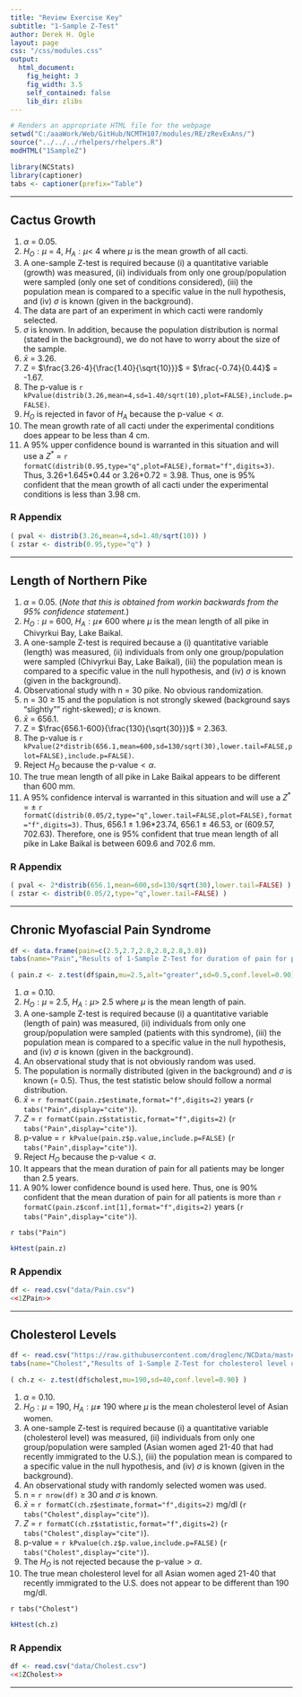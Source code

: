 ```yaml
---
title: "Review Exercise Key"
subtitle: "1-Sample Z-Test"
author: Derek H. Ogle
layout: page
css: "/css/modules.css"
output:
  html_document:
    fig_height: 3
    fig_width: 3.5
    self_contained: false
    lib_dir: zlibs
---
```


```r
# Renders an appropriate HTML file for the webpage
setwd("C:/aaaWork/Web/GitHub/NCMTH107/modules/RE/zRevExAns/")
source("../../../rhelpers/rhelpers.R")
modHTML("1SampleZ")
```
```r
library(NCStats)
library(captioner)
tabs <- captioner(prefix="Table")
```

----

## Cactus Growth

1. $\alpha$ = 0.05.
1. $H_{O}:\mu$ = 4, $H_{A}:\mu<$ 4 where $\mu$ is the mean growth of all cacti.
1. A one-sample Z-test is required because (i) a quantitative variable (growth) was measured, (ii) individuals from only one group/population were sampled (only one set of conditions considered), (iii) the population mean is compared to a specific value in the null hypothesis, and (iv) $\sigma$ is known (given in the background).
1. The data are part of an experiment in which cacti were randomly selected.
1. $\sigma$ is known. In addition, because the population distribution is normal (stated in the background), we do not have to worry about the size of the sample.
1. $\bar{x}$ = 3.26.
1. Z = $\frac{3.26-4}{\frac{1.40}{\sqrt{10}}}$ = $\frac{-0.74}{0.44}$ = -1.67.
1. The p-value is `r kPvalue(distrib(3.26,mean=4,sd=1.40/sqrt(10),plot=FALSE),include.p=FALSE)`.
1. $H_{O}$ is rejected in favor of $H_{A}$ because the p-value$<\alpha$.
1. The mean growth rate of all cacti under the experimental conditions does appear to be less than 4 cm.
1. A 95% upper confidence bound is warranted in this situation and will use a $Z^{*}$ = `r formatC(distrib(0.95,type="q",plot=FALSE),format="f",digits=3)`. Thus, 3.26+1.645*0.44 or 3.26+0.72 = 3.98. Thus, one is 95% confident that the mean growth of all cacti under the experimental conditions is less than 3.98 cm.

### R Appendix
```r
( pval <- distrib(3.26,mean=4,sd=1.40/sqrt(10)) )
( zstar <- distrib(0.95,type="q") )
```

----

## Length of Northern Pike

1. $\alpha$ = 0.05. (*Note that this is obtained from workin backwards from the 95% confidence statement.*)
1. $H_{O}:\mu$ = 600, $H_{A}:\mu\neq$ 600 where $\mu$ is the mean length of all pike in Chivyrkui Bay, Lake Baikal.
1. A one-sample Z-test is required because a (i) quantitative variable (length) was measured, (ii) individuals from only one group/population were sampled (Chivyrkui Bay, Lake Baikal), (iii) the population mean is compared to a specific value in the null hypothesis, and (iv) $\sigma$ is known (given in the background).
1. Observational study with n = 30 pike. No obvious randomization.
1. n = 30 $\geq$ 15 and the population is not strongly skewed (background says "slightly"" right-skewed); $\sigma$ is known.
1. $\bar{x}$ = 656.1.
1. Z = $\frac{656.1-600}{\frac{130}{\sqrt{30}}}$ = 2.363.
1. The p-value is `r kPvalue(2*distrib(656.1,mean=600,sd=130/sqrt(30),lower.tail=FALSE,plot=FALSE),include.p=FALSE)`.
1. Reject $H_{O}$ because the p-value$<\alpha$.
1. The true mean length of all pike in Lake Baikal appears to be different than 600 mm.
1. A 95% confidence interval is warranted in this situation and will use a $Z^{*}$ = $\pm$ `r formatC(distrib(0.05/2,type="q",lower.tail=FALSE,plot=FALSE),format="f",digits=3)`. Thus, 656.1 $\pm$ 1.96*23.74, 656.1 $\pm$ 46.53, or (609.57, 702.63). Therefore, one is 95% confident that true mean length of all pike in Lake Baikal is between 609.6 and 702.6 mm.

### R Appendix
```r
( pval <- 2*distrib(656.1,mean=600,sd=130/sqrt(30),lower.tail=FALSE) )
( zstar <- distrib(0.05/2,type="q",lower.tail=FALSE) )
```

----

## Chronic Myofascial Pain Syndrome
```r
df <- data.frame(pain=c(2.5,2.7,2.8,2.8,2.8,3.0))
tabs(name="Pain","Results of 1-Sample Z-Test for duration of pain for patients with chronic myofascial pain syndrome.")
```
```r
( pain.z <- z.test(df$pain,mu=2.5,alt="greater",sd=0.5,conf.level=0.90) )
```

1. $\alpha$ = 0.10.
1. $H_{O}:\mu$ = 2.5, $H_{A}:\mu>$ 2.5 where $\mu$ is the mean length of pain.
1. A one-sample Z-test is required because (i) a quantitative variable (length of pain) was measured, (ii) individuals from only one group/population were sampled (patients with this syndrome), (iii) the population mean is compared to a specific value in the null hypothesis, and (iv) $\sigma$ is known (given in the background).
1. An observational study that is not obviously random was used.
1. The population is normally distributed (given in the background) and $\sigma$ is known (= 0.5). Thus, the test statistic below should follow a normal distribution.
1. $\bar{x}$ = `r formatC(pain.z$estimate,format="f",digits=2)` years (`r tabs("Pain",display="cite")`).
1. $Z$ = `r formatC(pain.z$statistic,format="f",digits=2)` (`r tabs("Pain",display="cite")`).
1. p-value = `r kPvalue(pain.z$p.value,include.p=FALSE)` (`r tabs("Pain",display="cite")`).
1. Reject $H_{O}$ because the p-value$<\alpha$.
1. It appears that the mean duration of pain for all patients may be longer than 2.5 years.
1. A 90% lower confidence bound is used here. Thus, one is 90% confident that the mean duration of pain for all patients is more than `r formatC(pain.z$conf.int[1],format="f",digits=2)` years (`r tabs("Pain",display="cite")`).

`r tabs("Pain")`

```r
kHtest(pain.z)
```

### R Appendix
```r
df <- read.csv("data/Pain.csv")
<<1ZPain>>
```

----

## Cholesterol Levels
```r
df <- read.csv("https://raw.githubusercontent.com/droglenc/NCData/master/Cholesterol.csv")
tabs(name="Cholest","Results of 1-Sample Z-Test for cholesterol level of Asian Women.")
```
```r
( ch.z <- z.test(df$cholest,mu=190,sd=40,conf.level=0.90) )
```

1. $\alpha$ = 0.10.
1. $H_{O}:\mu$ = 190, $H_{A}:\mu\neq$ 190 where $\mu$ is the mean cholesterol level of Asian women.
1. A one-sample Z-test is required because (i) a quantitative variable (cholesterol level) was measured, (ii) individuals from only one group/population were sampled (Asian women aged 21-40 that had recently immigrated to the U.S.), (iii) the population mean is compared to a specific value in the null hypothesis, and (iv) $\sigma$ is known (given in the background).
1. An observational study with randomly selected women was used.
1. n = `r nrow(df)` $\geq$ 30 and $\sigma$ is known.
1. $\bar{x}$ = `r formatC(ch.z$estimate,format="f",digits=2)` mg/dl (`r tabs("Cholest",display="cite")`).
1. $Z$ = `r formatC(ch.z$statistic,format="f",digits=2)` (`r tabs("Cholest",display="cite")`).
1. p-value = `r kPvalue(ch.z$p.value,include.p=FALSE)` (`r tabs("Cholest",display="cite")`).
1. The $H_{O}$ is not rejected because the p-value$>\alpha$.
1. The true mean cholesterol level for all Asian women aged 21-40 that recently immigrated to the U.S. does not appear to be different than 190 mg/dl.

`r tabs("Cholest")`

```r
kHtest(ch.z)
```

### R Appendix
```r
df <- read.csv("data/Cholest.csv")
<<1ZCholest>>
```

----
